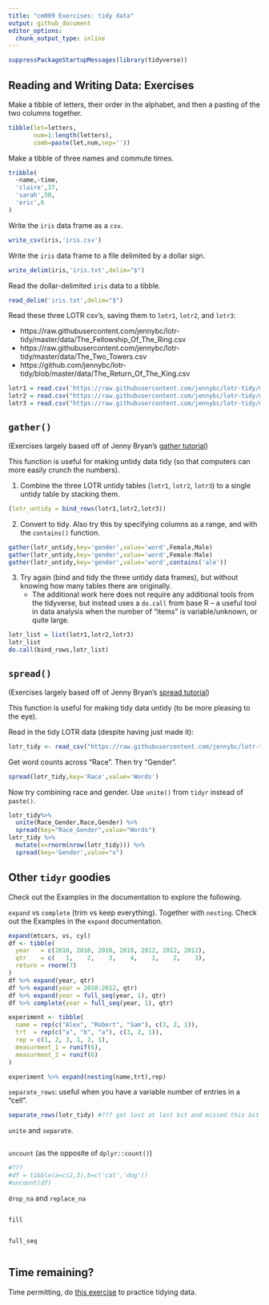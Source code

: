 ```yaml
---
title: "cm009 Exercises: tidy data"
output: github_document
editor_options: 
  chunk_output_type: inline
---
```


```r
suppressPackageStartupMessages(library(tidyverse))
```

## Reading and Writing Data: Exercises

Make a tibble of letters, their order in the alphabet, and then a pasting of the two columns together.

```r
tibble(let=letters,
       num=1:length(letters),
       comb=paste(let,num,sep=''))
```

Make a tibble of three names and commute times.

```r
tribble(
  ~name,~time,
  'claire',37,
  'sarah',50,
  'eric',6
)
```


Write the `iris` data frame as a `csv`. 

```r
write_csv(iris,'iris.csv')
```

Write the `iris` data frame to a file delimited by a dollar sign. 

```r
write_delim(iris,'iris.txt',delim="$")
```

Read the dollar-delimited `iris` data to a tibble.

```r
read_delim('iris.txt',delim="$")
```

Read these three LOTR csv's, saving them to `lotr1`, `lotr2`, and `lotr3`:

- https://raw.githubusercontent.com/jennybc/lotr-tidy/master/data/The_Fellowship_Of_The_Ring.csv
- https://raw.githubusercontent.com/jennybc/lotr-tidy/master/data/The_Two_Towers.csv
- https://github.com/jennybc/lotr-tidy/blob/master/data/The_Return_Of_The_King.csv

```r
lotr1 = read.csv('https://raw.githubusercontent.com/jennybc/lotr-tidy/master/data/The_Fellowship_Of_The_Ring.csv')
lotr2 = read.csv("https://raw.githubusercontent.com/jennybc/lotr-tidy/master/data/The_Two_Towers.csv")
lotr3 = read.csv("https://raw.githubusercontent.com/jennybc/lotr-tidy/master/data/The_Return_Of_The_King.csv")
```

## `gather()`

(Exercises largely based off of Jenny Bryan's [gather tutorial](https://github.com/jennybc/lotr-tidy/blob/master/02-gather.md))

This function is useful for making untidy data tidy (so that computers can more easily crunch the numbers).

1. Combine the three LOTR untidy tables (`lotr1`, `lotr2`, `lotr3`) to a single untidy table by stacking them.  

```r
(lotr_untidy = bind_rows(lotr1,lotr2,lotr3))
```

2. Convert to tidy. Also try this by specifying columns as a range, and with the `contains()` function.

```r
gather(lotr_untidy,key='gender',value='word',Female,Male)
gather(lotr_untidy,key='gender',value='word',Female:Male)
gather(lotr_untidy,key='gender',value='word',contains('ale'))
```

3. Try again (bind and tidy the three untidy data frames), but without knowing how many tables there are originally. 
    - The additional work here does not require any additional tools from the tidyverse, but instead uses a `do.call` from base R -- a useful tool in data analysis when the number of "items" is variable/unknown, or quite large. 

```r
lotr_list = list(lotr1,lotr2,lotr3)
lotr_list
do.call(bind_rows,lotr_list)
```

## `spread()`

(Exercises largely based off of Jenny Bryan's [spread tutorial](https://github.com/jennybc/lotr-tidy/blob/master/03-spread.md))

This function is useful for making tidy data untidy (to be more pleasing to the eye).

Read in the tidy LOTR data (despite having just made it):

```r
lotr_tidy <- read_csv("https://raw.githubusercontent.com/jennybc/lotr-tidy/master/data/lotr_tidy.csv")
```

Get word counts across "Race". Then try "Gender". 

```r
spread(lotr_tidy,key='Race',value='Words')
```

Now try combining race and gender. Use `unite()` from `tidyr` instead of `paste()`. 

```r
lotr_tidy%>%
  unite(Race_Gender,Race,Gender) %>%
  spread(key="Race_Gender",value="Words")
lotr_tidy %>%
  mutate(x=rnorm(nrow(lotr_tidy))) %>%
  spread(key='Gender',value="x")
```

## Other `tidyr` goodies

Check out the Examples in the documentation to explore the following.

`expand` vs `complete` (trim vs keep everything). Together with `nesting`. Check out the Examples in the `expand` documentation.

```r
expand(mtcars, vs, cyl)
df <- tibble(
  year   = c(2010, 2010, 2010, 2010, 2012, 2012, 2012),
  qtr    = c(   1,    2,    3,    4,    1,    2,    3),
  return = rnorm(7)
)
df %>% expand(year, qtr)
df %>% expand(year = 2010:2012, qtr)
df %>% expand(year = full_seq(year, 1), qtr)
df %>% complete(year = full_seq(year, 1), qtr)

experiment <- tibble(
  name = rep(c("Alex", "Robert", "Sam"), c(3, 2, 1)),
  trt  = rep(c("a", "b", "a"), c(3, 2, 1)),
  rep = c(1, 2, 3, 1, 2, 1),
  measurment_1 = runif(6),
  measurment_2 = runif(6)
)

experiment %>% expand(nesting(name,trt),rep)
```

`separate_rows`: useful when you have a variable number of entries in a "cell".

```r
separate_rows(lotr_tidy) #??? got lost at last bit and missed this bit
```

`unite` and `separate`.

```r

```

`uncount` (as the opposite of `dplyr::count()`)

```r
#???
#df = tibble(a=c(2,3),b=c('cat','dog'))
#uncount(df)
```


`drop_na` and `replace_na`

```r

```

`fill`

```r

```


`full_seq`

```r

```


## Time remaining?

Time permitting, do [this exercise](https://github.com/jennybc/lotr-tidy/blob/master/02-gather.md#exercises) to practice tidying data. 